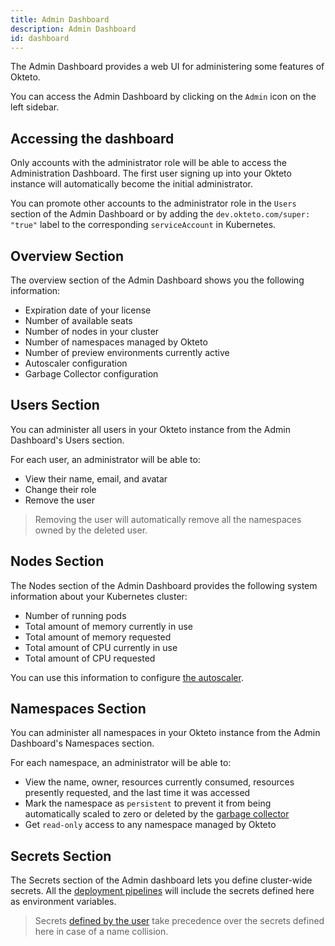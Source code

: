 ```yaml
---
title: Admin Dashboard
description: Admin Dashboard
id: dashboard
---
```


The Admin Dashboard provides a web UI for administering some features of Okteto.

You can access the Admin Dashboard by clicking on the `Admin` icon on the left sidebar.

## Accessing the dashboard

Only accounts with the administrator role will be able to access the Administration Dashboard. The first user signing up into your Okteto instance will automatically become the initial administrator.

You can promote other accounts to the administrator role in the `Users` section of the Admin Dashboard or by adding the `dev.okteto.com/super: "true"` label to the corresponding `serviceAccount` in Kubernetes.

## Overview Section

The overview section of the Admin Dashboard shows you the following information:

- Expiration date of your license
- Number of available seats
- Number of nodes in your cluster
- Number of namespaces managed by Okteto
- Number of preview environments currently active
- Autoscaler configuration
- Garbage Collector configuration

## Users Section

You can administer all users in your Okteto instance from the Admin Dashboard's Users section.

For each user, an administrator will be able to:

- View their name, email, and avatar
- Change their role
- Remove the user

> Removing the user will automatically remove all the namespaces owned by the deleted user.

## Nodes Section

The Nodes section of the Admin Dashboard provides the following system information about your Kubernetes cluster:

- Number of running pods
- Total amount of memory currently in use
- Total amount of memory requested
- Total amount of CPU currently in use
- Total amount of CPU requested

You can use this information to configure [the autoscaler](/docs/next/enterprise/administration/configuration/#autoscaler).

## Namespaces Section

You can administer all namespaces in your Okteto instance from the Admin Dashboard's Namespaces section.

For each namespace, an administrator will be able to:

- View the name, owner, resources currently consumed, resources presently requested, and the last time it was accessed
- Mark the namespace as `persistent` to prevent it from being automatically scaled to zero or deleted by the [garbage collector](/docs/next/enterprise/administration/cleanup/#delete-unused-namespaces)
- Get `read-only` access to any namespace managed by Okteto

## Secrets Section

The Secrets section of the Admin dashboard lets you define cluster-wide secrets. All the [deployment pipelines](/docs/next/cloud/okteto-pipeline/) will include the secrets defined here as environment variables.

> Secrets [defined by the user](/docs/next/cloud/secrets/) take precedence over the secrets defined here in case of a name collision.

